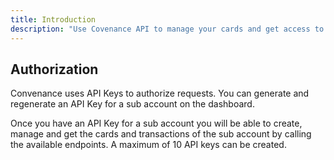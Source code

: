 ```yaml
---
title: Introduction
description: "Use Covenance API to manage your cards and get access to your transactions"
---
```


## Authorization

Convenance uses API Keys to authorize requests. You can generate and regenerate an API Key for a sub account on the dashboard.

Once you have an API Key for a sub account you will be able to create, manage and get the cards and transactions of the sub account by calling the available endpoints.
A maximum of 10 API keys can be created.
